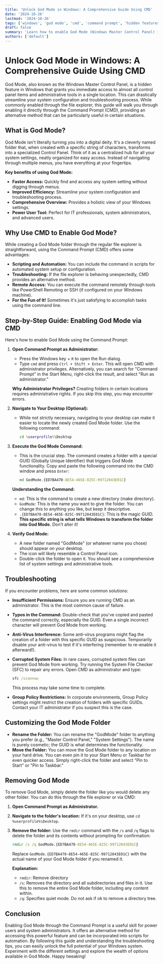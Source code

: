```yaml
---
title: 'Unlock God Mode in Windows: A Comprehensive Guide Using CMD'
date: '2024-10-26'
lastmod: '2024-10-26'
tags: ['windows', 'god mode', 'cmd', 'command prompt', 'hidden features', 'power user', 'system administration', 'windows tips', 'windows shortcuts']
draft: false
summary: 'Learn how to enable God Mode (Windows Master Control Panel) in Windows using the Command Prompt (CMD) for quick access to system settings and administrative tools. This comprehensive guide provides step-by-step instructions and troubleshooting tips.'
authors: ['default']
---
```


# Unlock God Mode in Windows: A Comprehensive Guide Using CMD

God Mode, also known as the Windows Master Control Panel, is a hidden feature in Windows that grants you immediate access to almost all control panel items and administrative tools in a single location. This can drastically streamline your system configuration and troubleshooting process. While commonly enabled through the file explorer, this guide will walk you through enabling it directly through the Command Prompt (CMD), providing an alternative method that can be particularly useful in certain situations.

## What is God Mode?

God Mode isn't literally turning you into a digital deity.  It's a cleverly named folder that, when created with a specific string of characters, transforms into a specialized Control Panel.  Think of it as a centralized hub for all your system settings, neatly organized for easy access.  Instead of navigating through multiple menus, you have everything at your fingertips.

**Key benefits of using God Mode:**

*   **Faster Access:** Quickly find and access any system setting without digging through menus.
*   **Improved Efficiency:** Streamline your system configuration and troubleshooting process.
*   **Comprehensive Overview:** Provides a holistic view of your Windows settings.
*   **Power User Tool:** Perfect for IT professionals, system administrators, and advanced users.

## Why Use CMD to Enable God Mode?

While creating a God Mode folder through the regular file explorer is straightforward, using the Command Prompt (CMD) offers some advantages:

*   **Scripting and Automation:** You can include the command in scripts for automated system setup or configuration.
*   **Troubleshooting:**  If the file explorer is behaving unexpectedly, CMD provides an alternative method.
*   **Remote Access:** You can execute the command remotely through tools like PowerShell Remoting or SSH (if configured on your Windows machine).
*   **For the Fun of It!**  Sometimes it's just satisfying to accomplish tasks using the command line.

## Step-by-Step Guide: Enabling God Mode via CMD

Here's how to enable God Mode using the Command Prompt:

1.  **Open Command Prompt as Administrator:**
    *   Press the Windows key + `R` to open the Run dialog.
    *   Type `cmd` and press `Ctrl + Shift + Enter`. This will open CMD with administrator privileges.  Alternatively, you can search for "Command Prompt" in the Start Menu, right-click the result, and select "Run as administrator."

    **Why Administrator Privileges?**  Creating folders in certain locations requires administrative rights.  If you skip this step, you may encounter errors.

2.  **Navigate to Your Desktop (Optional):**
    *   While not strictly necessary, navigating to your desktop can make it easier to locate the newly created God Mode folder. Use the following command:

        ```cmd
        cd %userprofile%\Desktop
        ```

3.  **Execute the God Mode Command:**
    *   This is the crucial step.  The command creates a folder with a special GUID (Globally Unique Identifier) that triggers God Mode functionality.  Copy and paste the following command into the CMD window and press `Enter`:

        ```cmd
        md GodMode.{ED7BA470-8E54-465E-825C-99712043E01C}
        ```

    **Understanding the Command:**

    *   `md`:  This is the command to create a new directory (make directory).
    *   `GodMode`:  This is the name you want to give the folder.  You can change this to anything you like, but keep it descriptive.
    *   `.{ED7BA470-8E54-465E-825C-99712043E01C}`:  This is the magic GUID.  **This specific string is what tells Windows to transform the folder into God Mode.**  Don't alter it!

4.  **Verify God Mode:**
    *   A new folder named "GodMode" (or whatever name you chose) should appear on your desktop.
    *   The icon will likely resemble a Control Panel icon.
    *   Double-click the folder to open it.  You should see a comprehensive list of system settings and administrative tools.

## Troubleshooting

If you encounter problems, here are some common solutions:

*   **Insufficient Permissions:** Ensure you are running CMD as an administrator.  This is the most common cause of failure.
*   **Typos in the Command:** Double-check that you've copied and pasted the command correctly, especially the GUID. Even a single incorrect character will prevent God Mode from working.
*   **Anti-Virus Interference:** Some anti-virus programs might flag the creation of a folder with this specific GUID as suspicious.  Temporarily disable your anti-virus to test if it's interfering (remember to re-enable it afterward!).
*   **Corrupted System Files:** In rare cases, corrupted system files can prevent God Mode from working.  Try running the System File Checker (SFC) to repair any errors.  Open CMD as administrator and type:

    ```cmd
    sfc /scannow
    ```

    This process may take some time to complete.

*   **Group Policy Restrictions:** In corporate environments, Group Policy settings might restrict the creation of folders with specific GUIDs.  Contact your IT administrator if you suspect this is the case.

## Customizing the God Mode Folder

*   **Rename the Folder:**  You can rename the "GodMode" folder to anything you prefer (e.g., "Master Control Panel," "System Settings").  The name is purely cosmetic; the GUID is what determines the functionality.
*   **Move the Folder:** You can move the God Mode folder to any location on your hard drive.  You can even pin it to your Start Menu or Taskbar for even quicker access.  Simply right-click the folder and select "Pin to Start" or "Pin to Taskbar."

## Removing God Mode

To remove God Mode, simply delete the folder like you would delete any other folder.  You can do this through the file explorer or via CMD:

1.  **Open Command Prompt as Administrator.**
2.  **Navigate to the folder's location:** If it's on your desktop, use `cd %userprofile%\Desktop`.
3.  **Remove the folder:** Use the `rmdir` command with the `/s` and `/q` flags to delete the folder and its contents without prompting for confirmation:

    ```cmd
    rmdir /s /q GodMode.{ED7BA470-8E54-465E-825C-99712043E01C}
    ```

    Replace `GodMode.{ED7BA470-8E54-465E-825C-99712043E01C}` with the actual name of your God Mode folder if you renamed it.

    **Explanation:**
    * `rmdir`: Remove directory
    * `/s`: Removes the directory and all subdirectories and files in it. Use this to remove the entire God Mode folder, including any content within.
    * `/q`: Specifies quiet mode. Do not ask if ok to remove a directory tree.

## Conclusion

Enabling God Mode through the Command Prompt is a useful skill for power users and system administrators. It offers an alternative method for accessing this powerful feature and can be incorporated into scripts for automation. By following this guide and understanding the troubleshooting tips, you can easily unlock the full potential of your Windows system.  Experiment with the different settings and explore the wealth of options available in God Mode. Happy tweaking!